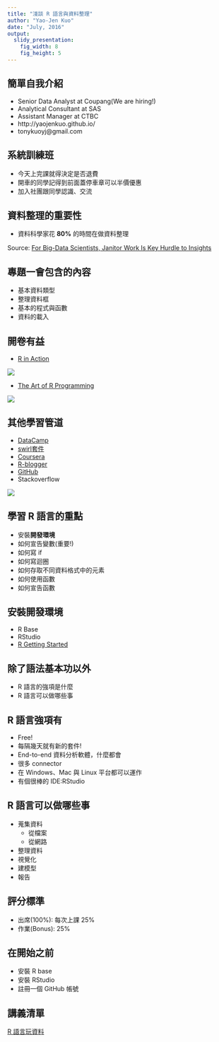 ```yaml
---
title: "淺談 R 語言與資料整理"
author: "Yao-Jen Kuo"
date: "July, 2016"
output:
  slidy_presentation:
    fig_width: 8
    fig_height: 5
---
```


## 簡單自我介紹

- Senior Data Analyst at Coupang(We are hiring!)
- Analytical Consultant at SAS
- Assistant Manager at CTBC
- http://yaojenkuo.github.io/
- tonykuoyj@gmail.com

## 系統訓練班

- 今天上完課就得決定是否退費
- 開車的同學記得到前面蓋停車章可以半價優惠
- 加入社團跟同學認識、交流

## 資料整理的重要性

- 資料科學家花 **80%** 的時間在做資料整理

Source: [For Big-Data Scientists, Janitor Work Is Key Hurdle to Insights](http://www.nytimes.com/2014/08/18/technology/for-big-data-scientists-hurdle-to-insights-is-janitor-work.html?_r=0)

## 專題一會包含的內容

- 基本資料類型
- 整理資料框
- 基本的程式與函數
- 資料的載入

## 開卷有益

- [R in Action](https://www.manning.com/books/r-in-action-second-edition)

![](image/rInAction.jpg)

- [The Art of R Programming](http://www.amazon.com/The-Art-Programming-Statistical-Software/dp/1593273843)

![](image/The-Art-of-R-Programming-Matloff-Norman.jpg)

## 其他學習管道

- [DataCamp](https://www.datacamp.com/courses/r-%E8%AA%9E%E8%A8%80%E5%B0%8E%E8%AB%96)
- [swirl套件](http://swirlstats.com/)
- [Coursera](https://www.coursera.org/)
- [R-blogger](http://www.r-bloggers.com/)
- [GitHub](https://github.com/)
- Stackoverflow

![](image/stackoverflowfunny.jpg)

## 學習 R 語言的重點

- 安裝**開發環境**
- 如何宣告變數(重要!)
- 如何寫 if
- 如何寫迴圈
- 如何存取不同資料格式中的元素
- 如何使用函數
- 如何宣告函數

## 安裝開發環境

- R Base
- RStudio
- [R Getting Started](https://github.com/yaojenkuo/RGettingStarted/blob/master/R_Installation.md)

## 除了語法基本功以外

- R 語言的強項是什麼
- R 語言可以做哪些事

## R 語言強項有

- Free!
- 每隔幾天就有新的套件!
- End-to-end 資料分析軟體，什麼都會
- 很多 connector
- 在 Windows、Mac 與 Linux 平台都可以運作
- 有個很棒的 IDE:RStudio

## R 語言可以做哪些事

- 蒐集資料
    - 從檔案
    - 從網路
- 整理資料
- 視覺化
- 建模型
- 報告

## 評分標準

- 出席(100%): 每次上課 25%
- 作業(Bonus): 25%

## 在開始之前

- 安裝 R base
- 安裝 RStudio
- 註冊一個 GitHub 帳號

## 講義清單

[R 語言玩資料](https://github.com/yaojenkuo/NTUTrainRL1)